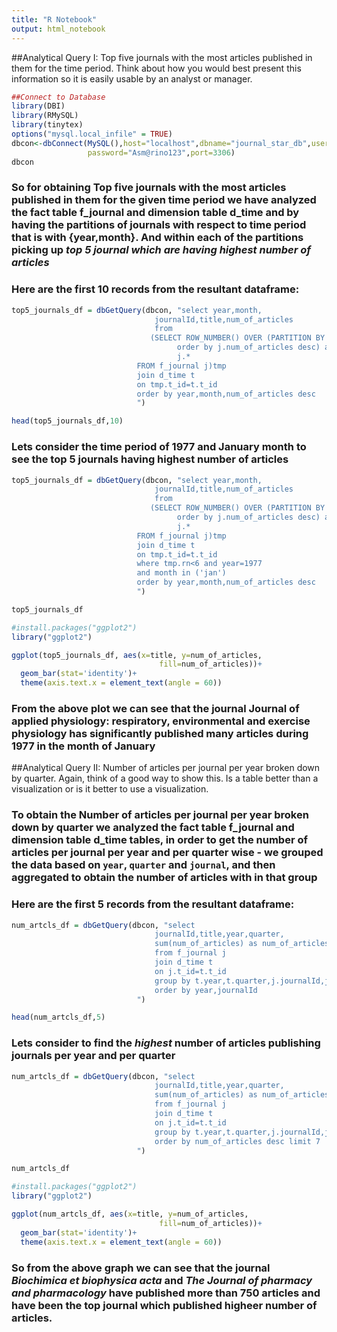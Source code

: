 ---
title: "R Notebook"
output: html_notebook
---

##Analytical Query I: Top five journals with the most articles published in them for the time period. Think about how you would best present this information so it is easily usable by an analyst or manager.

```{r}
##Connect to Database
library(DBI)
library(RMySQL)
library(tinytex)
options("mysql.local_infile" = TRUE)
dbcon<-dbConnect(MySQL(),host="localhost",dbname="journal_star_db",user="root",
                 password="Asm@rino123",port=3306)
dbcon
```
### So for obtaining Top five journals with the most articles published in them for the given time period we have analyzed the fact table f_journal and dimension table d_time and by having the partitions of journals with respect to time period that is with {year,month}. And within each of the partitions picking up *top 5 journal which are having highest number of articles*

### Here are the first 10 records from the resultant dataframe:

```{r}
top5_journals_df = dbGetQuery(dbcon, "select year,month,
                                journalId,title,num_of_articles
                                from 
                               (SELECT ROW_NUMBER() OVER (PARTITION BY j.t_id
                                     order by j.num_of_articles desc) as rn,
                                     j.*
                            FROM f_journal j)tmp 
                            join d_time t
                            on tmp.t_id=t.t_id
                            order by year,month,num_of_articles desc
                            ")

head(top5_journals_df,10)
```

### Lets consider the time period of **1977** and **January** month to see the top 5 journals having highest number of articles 

```{r}
top5_journals_df = dbGetQuery(dbcon, "select year,month,
                                journalId,title,num_of_articles
                                from 
                               (SELECT ROW_NUMBER() OVER (PARTITION BY j.t_id
                                     order by j.num_of_articles desc) as rn,
                                     j.*
                            FROM f_journal j)tmp 
                            join d_time t
                            on tmp.t_id=t.t_id
                            where tmp.rn<6 and year=1977 
                            and month in ('jan')
                            order by year,month,num_of_articles desc
                            ")

top5_journals_df
```
```{r}
#install.packages("ggplot2")
library("ggplot2")

ggplot(top5_journals_df, aes(x=title, y=num_of_articles,
                                 fill=num_of_articles))+
  geom_bar(stat='identity')+
  theme(axis.text.x = element_text(angle = 60))
```
### From the above plot we can see that the journal **Journal of applied physiology: respiratory, environmental and exercise physiology** has significantly published many articles during 1977 in the month of January

##Analytical Query II: Number of articles per journal per year broken down by quarter. Again, think of a good way to show this. Is a table better than a visualization or is it better to use a visualization.

### To obtain the Number of articles per journal per year broken down by quarter we analyzed the fact table f_journal and dimension table d_time tables, in order to get the number of articles per journal per year and per quarter wise - we grouped the data based on `year`, `quarter` and `journal`, and then aggregated to obtain the **number of articles** with in that group

### Here are the first 5 records from the resultant dataframe:

```{r}
num_artcls_df = dbGetQuery(dbcon, "select 
                                journalId,title,year,quarter,
                                sum(num_of_articles) as num_of_articles
                                from f_journal j
                                join d_time t
                                on j.t_id=t.t_id
                                group by t.year,t.quarter,j.journalId,j.title
                                order by year,journalId
                            ")

head(num_artcls_df,5)
```

### Lets consider to find the *highest* number of articles publishing journals per year and per quarter

```{r}
num_artcls_df = dbGetQuery(dbcon, "select 
                                journalId,title,year,quarter,
                                sum(num_of_articles) as num_of_articles
                                from f_journal j
                                join d_time t
                                on j.t_id=t.t_id
                                group by t.year,t.quarter,j.journalId,j.title
                                order by num_of_articles desc limit 7
                            ")

num_artcls_df
```
```{r}
#install.packages("ggplot2")
library("ggplot2")

ggplot(num_artcls_df, aes(x=title, y=num_of_articles,
                                 fill=num_of_articles))+
  geom_bar(stat='identity')+
  theme(axis.text.x = element_text(angle = 60))
```

### So from the above graph we can see that the journal *Biochimica et biophysica acta* and *The Journal of pharmacy and pharmacology* have published more than **750** articles and have been the top journal which published higheer number of articles.
